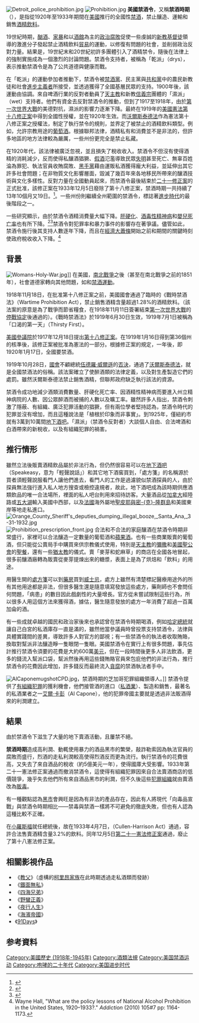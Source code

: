 {{For|2011年同名紀錄片|美國禁酒令 (迷你連續劇)}}
{{Rough translation|time=2020-12-02T08:37:38+00:00}}
{{noteTA
|1=zh-hk:義膽雄心;zh-tw:鐵面無私;zh-cn:铁面无私;
|2=zh-hk:酒私風雲;zh-tw:海濱帝國;zh-cn:大西洋帝国;
}}
[[File:Detroit_police_prohibition.jpg|thumb]]
[[File:Prohibition.jpg|thumb]]
'''美國禁酒令'''，又稱'''禁酒時期'''（{{lang|en|Prohibition Era}}），是指從1920年至1933年期間在[[美國|美國]]推行的全國性[[禁酒|禁酒]]，禁止釀造、運輸和銷售[[酒精飲料|酒精飲料]]。

19世紀時期，[[酗酒|酗酒]]、[[家暴|家暴]]和以[[酒館|酒館]]為主的[[政治腐敗|政治腐敗]]促使一些虔誠的[[新教|新教]][[基督徒|基督徒]]領導的激進分子發起禁止酒精飲料[[貿易|貿易]]的運動，以修復有問題的社會，並削弱政治反對力量。結果是，19世紀末和20世紀初許多團體引入了酒精禁令，隨後在法律上的強制實施成為一個激烈的討論問題。禁酒令支持者，被稱為「乾派」（drys），表示推動禁酒令是為了公共道德與健康而戰。

在「乾派」的運動參加者推動下，禁酒令被[[禁酒黨|禁酒黨]]、民主黨與[[共和黨_(美國)|共和黨]]中的農民新教徒和社會[[進步主義|進步主義者]]所接受，並透過{{link-en|婦女基督徒節制會|Woman's Christian Temperance Union}}獲得了全國基層民眾的支持。1900年後，該運動由{{link-en|反酒館聯盟|Anti-Saloon League}}協調。來自啤酒行業的反對者動員了[[天主教|天主教]]和新教[[信義宗|信義宗]]團體的「濕派」（wet）支持者。他們有資金去反對禁酒令的推動，但到了1917至1918年，由於[[第一次世界大戰|第一次世界大戰]]的美德對抗，濕派的影響力逐漸下降。最終在1919年的[[美國憲法第十八修正案|美國憲法第十八修正案]]中得到全國性授權，並在1920年生效。而[[沃爾斯泰德法|沃爾斯泰德法]]作為憲法第十八修正案之授權法，制定了執行禁令的規則，並界定了被禁止的酒精飲料類型。例如，允許宗教用途的[[葡萄酒|葡萄酒]]。根據聯邦法律，酒精私有和消費並不是非法的，但許多地區的地方法律較為嚴厲，一些州份更完全是禁止私藏。

在1920年代，該法律被廣泛忽視，並且損失了稅收收入。禁酒令不但沒有使得酒精的消耗減少，反而使得私釀酒猖獗、[[假酒|假酒]]氾濫導致民眾[[失明|失明]]甚至死亡、無辜百姓淪為罪犯、執法官員收賄腐敗、[[黑手黨|黑手黨]]藉由運販私酒獲得龐大利益，並延伸出其它許多社會問題；在非物質文化影響層面，毀滅了幾百年來各地移民所帶來的釀酒技術與文化多樣性。反對力量在全國動員起來，而禁酒令最後結束於[[美利堅合眾國憲法第二十一條修正案|二十一修正案]]的正式批准，該修正案在1933年12月5日廢除了第十八修正案，禁酒時期一共持續了13年10個月又19日。<ref>{{Cite web |url = http://www.druglibrary.org/schaffer/LIBRARY/studies/nc/nc2a.htm |title = History of Alcohol Prohibition |publisher = National Commission on Marihuana and Drug Abuse |language = en }}</ref>。一些州份則繼續全州範圍的禁酒令，標誌著[[進步時代|進步時代]]的最後階段之一。

一些研究顯示，由於禁酒令酒精消費量大幅下降。[[肝硬化|肝硬化]]、[[思覺失調|酒毒性精神病]]和[[嬰兒死亡率|嬰兒死亡率]]也有所下降。<ref>{{Cite web |url = https://books.google.com.hk/books?id=BuzNzm-x0l8C&pg=PA23&redir_esc=y#v=onepage&q&f=false |title = ''Alcohol and Temperance in Modern History: An International Encyclopedia'' |author = Jack S. Blocker，David M. Fahey，Ian R. Tyrrell |language = en}}</ref><ref>{{Cite web |url = https://www.ncbi.nlm.nih.gov/pmc/articles/PMC1470475/ |title = Did Prohibition Really Work? Alcohol Prohibition as a Public Health Innovation |author = Jack S. Blocker, Jr |publisher = American Journal of Public Health |language = en}}</ref>禁酒令對犯罪率和暴力事件的影響存在著爭議。儘管如此，禁酒令施行後其支持人數逐年下降，而且在[[經濟大蕭條|經濟大蕭條]]開始之前和期間的關鍵時刻使政府稅收收入下降。<ref>Wayne Hall, "What are the policy lessons of National Alcohol Prohibition in the United States, 1920–1933?." ''Addiction'' (2010) 105#7 pp: 1164-1173.</ref>

== 背景 ==
[[File:Womans-Holy-War.jpg|thumb]]]]
在美國，[[南北戰爭|南北戰爭]]之後（甚至在南北戰爭之前的1851年{{link-en|緬因州法|Maine law}}），社會道德家轉向其他問題，如{{link-en|摩門教與一夫多妻制|Mormonism and polygamy|摩門教的一夫多妻制}}和[[禁酒運動|禁酒運動]]。

1918年11月18日，在批准第十八修正案之前，美國國會通過了臨時的《戰時禁酒法》（Wartime Prohibition Act），禁止銷售酒精含量超過1.28%的酒精飲料。（該法案的原意是為了戰爭而節省糧食，在1918年11月11日簽署結束[[第一次世界大戰|第一次世界大戰]]的[[停戰協定|停戰協定]]後通過的）。《戰時禁酒法》於1919年6月30日生效，1919年7月1日被稱為「口渴的第一天」（Thirsty First）。

[[美國參議院|美國參議院]]於1917年12月18日提出[[美國憲法第十八修正案|第十八修正案]]。在1919年1月16日得到第36個州的核準後，該修正案被批准為憲法的一部分。根據修正案的規定，一年後，即1920年1月17日，全國要禁酒。

1919年10月28日，[[美國國會|國會]]不顧總統[[伍德羅·威爾遜|伍德羅·威爾遜]]的[[否決權|否決]]，通過了[[沃爾斯泰德法|沃爾斯泰德法]]，就是全國禁酒法的俗稱。該法案確立了使醉酒類的法律定義，以及對生產製造它們的處罰。雖然沃爾斯泰德法禁止銷售酒精，但聯邦政府缺乏執行該法的資源。

禁酒令成功地減少酒類消費數量、肝硬化死亡率、因酒精性精神病而要進入州立精神病院的人數、因公眾醉酒而被捕的人數以及曠工率。雖然許多人指出，禁酒令刺激了隱蔽、有組織、廣泛犯罪活動的猖獗，但有兩位學者堅持認為，禁酒令時代的犯罪並沒有增加，而且這種說法是「植根於印象而非事實」。到1925年，僅紐約市就有3萬到10萬間[[地下酒吧|地下酒吧]]。「濕派」（禁酒令反對者）大談個人自由、合法啤酒和白酒帶來的新稅收，以及有組織犯罪的禍害。

== 推行情形 ==
雖然立法後販賣酒精飲品屬於非法行為，但仍然很容易可以在[[地下酒吧|地下酒吧]]（Speakeasy，意为「輕聲說話」）和其它地下酒窖買到，「處方箋」的名稱源於買者須輕聲說服看門人讓他們進去，看門人的工作是過濾貌似禁酒探員的人，由於探員無法強行進入私人地方搜查或檢控違規者，故此，地下酒吧成為該時期供應酒類飲品的唯一合法場所，裡面的私人吧台則用來招待訪客。大量酒品從[[加拿大|加拿大]]經陸路或[[五大湖|五大湖]]輸入美國中西部，以及[[法國|法國]]海外屬地[[聖皮耶與密克隆群島|聖皮耶與密-{克}-隆群島]]和美國東岸等地走私進口。[[File:Orange_County_Sheriff's_deputies_dumping_illegal_booze,_Santa_Ana,_3-31-1932.jpg|thumb]]
[[File:Prohibition_prescription_front.jpg|thumb]]
合法和不合法的家庭釀酒在禁酒令時期非常盛行，家裡可以合法釀造一定數量的葡萄酒和[[蘋果酒|蘋果酒]]。也有一些商業販賣的葡萄酒，但只能從公賣局手中購買來供宗教儀式使用，特別是[[天主教|天主教]]的[[弥撒|彌撒]]和[[美國聖公會|美國聖公會]]的[[聖餐|聖餐]]，還有一些[[猶太教|猶太教]]的儀式。賣「麥芽和蛇麻草」的商店在全國各地冒起，很多前釀酒廠轉為販賣從麥芽提煉出來的糖漿，表面上是為了烘焙和「飲料」的用途。

用醫生開的[[處方箋|處方箋]]可以到[[藥房|藥房]]買到[[威士忌|威士忌]]，處方上雖然有清楚標記醫療用途外的所有其他用途都是非法，但很多醫生還是隨意填寫發放這些處方，藥劑師也不會問任何問題，「病患」的數目因此戲劇性的大量增長。官方從未嘗試限制這些行為，所以很多人用這個方法來獲得酒，據估，醫生隨意發放的處方一年消費了超過一百萬加侖的酒。

有一些成就卓越的國民和政治家後來也承認曾在禁酒令時期喝酒，例如[[哈定|哈定總統]]就讓自己白宮的私酒庫存一直是滿的，雖然他當參議員時曾投票支持禁酒令，法律與具體實踐間的差異，導致許多人對官方的鄙視；有一些禁酒令的執法者收取賄賂，換取對幫派非法釀造睜一隻眼閉一隻眼。美國禁酒令在實行上有很多問題，事先估計推行禁酒令須要的花費是大約600萬[[美元|美元]]，但在一段時間後更多人非法飲酒，更多的錢流入幫派口袋，幫派然後再用這些錢賄賂官員來包庇他們的非法行為，推行禁酒令的花費因此增加，許多錢反而最終流入[[貪腐|貪腐]]的禁酒執法者手中。

[[File:AlCaponemugshotCPD.jpg|thumb]]，禁酒時期的芝加哥犯罪組織領導人。]]
禁酒令提供了[[有組織犯罪|有組織犯罪]]的獲利機會，他們接管酒的進口（[[私酒|私酒業]]）、製造和銷售，最著名的私酒業者之一[[艾爾·卡彭|艾爾·卡彭]]（Al Capone），他的犯罪帝國主要就是透過非法販酒得來的利潤建立。

==結果==
由於禁酒令下滋生了大量的地下賣酒活動，且屢禁不絕。

'''禁酒時期'''造成高利潤、動輒使用暴力的酒品黑市的繁榮，敲詐勒索因為執法官員的腐敗而盛行，烈酒的走私利潤較高使得烈酒反而更為流行。執行禁酒令的花費很高，又失去了來自酒品的稅收（約5億美元一年），使得國庫大受影響。1933年第二十一憲法修正案通過而撤消禁酒令，這使得有組織犯罪因來自合法賣酒商店的低價競爭，幾乎失去他們所有來自酒品黑市的利潤，但不久後這些[[犯罪組織|犯罪組織]]就由賣酒改為[[販毒|販毒]]。

有一種觀點認為[[黑市|黑市]]會興旺是因為有非法的產品存在，因此有人將現代「向毒品宣戰」與禁酒令時期相比——禁毒與禁酒一樣將不可避免的徹底失敗，但也有人認為這種比較不正確。

在[[小羅斯福|小羅斯福]]就任總統後，故在1933年4月7日，{{link-en|寇倫-哈里森法|Cullen-Harrison Act}}（Cullen-Harrison Act）通過，容許合法售賣酒精含量3.2%的飲料。同年12月5日[[美利堅合眾國憲法第二十一條修正案|第二十一憲法修正案]]通過，廢止了第十八憲法修正案。

== 相關影視作品 ==
* 《[[教父_(小說)|教父]]》（虛構的[[柯里昂家族|柯里昂家族]]在此時期透過走私酒類而發跡）
* 《[[铁面无私|鐵面無私]]》
* 《[[美国往事|四海兄弟]]》
* 《[[无法无天_(2012年电影)|野蠻正義]]》
* 《[[夜行人生|夜行人生]]》
* 《[[大西洋帝国|海濱帝國]]》
* 《[[91Days|91Days]]》

== 参考資料 ==
{{reflist}}

[[Category:美國歷史_(1918年-1945年)|Category:美國歷史 (1918年-1945年)]]
[[Category:酒類法規|Category:酒類法規]]
[[Category:美国禁酒运动|Category:美国禁酒运动]]
[[Category:咆哮的二十年代|Category:咆哮的二十年代]]
[[Category:美国进步时代|Category:美国进步时代]]